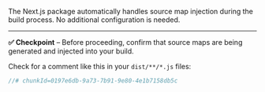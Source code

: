 The Next.js package automatically handles source map injection during the build process. No additional configuration is needed.

--- 

**✅ Checkpoint** – Before proceeding, confirm that source maps are being generated and injected into your build. 

Check for a comment like this in your `dist/**/*.js` files:

```js 
//# chunkId=0197e6db-9a73-7b91-9e80-4e1b7158db5c
``` 